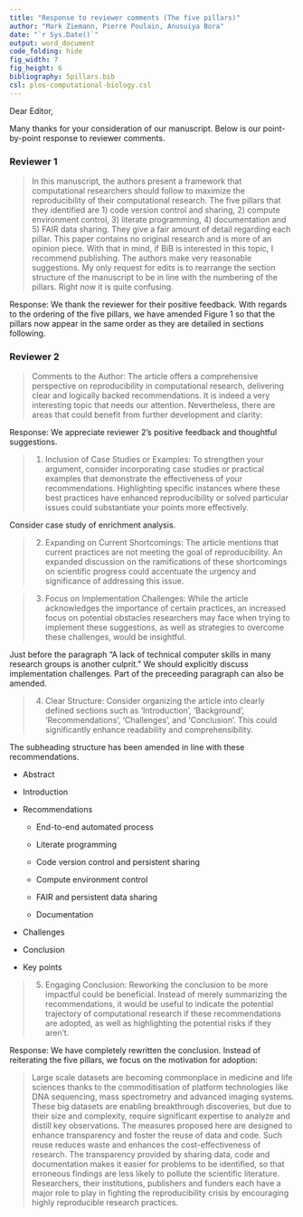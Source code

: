 ```yaml
---
title: "Response to reviewer comments (The five pillars)"
author: "Mark Ziemann, Pierre Poulain, Anusuiya Bora"
date: "`r Sys.Date()`"
output: word_document
code_folding: hide
fig_width: 7
fig_height: 6
bibliography: 5pillars.bib
csl: plos-computational-biology.csl
---
```


Dear Editor,

Many thanks for your consideration of our manuscript.
Below is our point-by-point response to reviewer comments.

### Reviewer 1

> In this manuscript, the authors present a framework that computational researchers should follow to
> maximize the reproducibility of their computational research. The five pillars that they identified
> are 1) code version control and sharing, 2) compute environment control,  3) literate programming,
> 4) documentation and 5) FAIR data sharing. They give a fair amount of detail regarding each pillar.
> This paper contains no original research and is more of an opinion piece. With that in mind, if BiB
> is interested in this topic, I recommend publishing. The authors make very reasonable suggestions.
> My only request for edits is to rearrange the section structure of the manuscript to be in line with
> the numbering of the pillars. Right now it is quite confusing.

Response: We thank the reviewer for their positive feedback.
With regards to the ordering of the five pillars, we have amended Figure 1 so that the pillars now
appear in the same order as they are detailed in sections following.

### Reviewer 2

> Comments to the Author: The article offers a comprehensive perspective on reproducibility in
> computational research, delivering clear and logically backed recommendations. It is indeed a very
> interesting topic that needs our attention. Nevertheless, there are areas that could benefit from
> further development and clarity:

Response: We appreciate reviewer 2's positive feedback and thoughtful suggestions.

> 1. Inclusion of Case Studies or Examples: To strengthen your argument, consider incorporating case
> studies or practical examples that demonstrate the effectiveness of your recommendations.
> Highlighting specific instances where these best practices have enhanced reproducibility or solved
> particular issues could substantiate your points more effectively.

Consider case study of enrichment analysis.

> 2. Expanding on Current Shortcomings: The article mentions that current practices are not meeting the
> goal of reproducibility. An expanded discussion on the ramifications of these shortcomings on
> scientific progress could accentuate the urgency and significance of addressing this issue.


> 3. Focus on Implementation Challenges: While the article acknowledges the importance of certain practices, an increased focus on potential obstacles researchers may face when trying to implement these suggestions, as well as strategies to overcome these challenges, would be insightful.

Just before the paragraph "A lack of technical computer skills in many research groups is another culprit."
We should explicitly discuss implementation challenges.
Part of the preceeding paragraph can also be amended.

> 4. Clear Structure: Consider organizing the article into clearly defined sections such as 'Introduction', 'Background', 'Recommendations', 'Challenges', and 'Conclusion'. This could significantly enhance readability and comprehensibility.

The subheading structure has been amended in line with these recommendations.

* Abstract

* Introduction

* Recommendations

  * End-to-end automated process

  * Literate programming

  * Code version control and persistent sharing

  * Compute environment control

  * FAIR and persistent data sharing

  * Documentation

* Challenges

* Conclusion

* Key points

> 5. Engaging Conclusion: Reworking the conclusion to be more impactful could be beneficial. Instead of
> merely summarizing the recommendations, it would be useful to indicate the potential trajectory of
> computational research if these recommendations are adopted, as well as highlighting the potential
> risks if they aren't.

Response: We have completely rewritten the conclusion.
Instead of reiterating the five pillars, we focus on the motivation for adoption:

>Large scale datasets are becoming commonplace in medicine and life sciences thanks to the commoditisation
>of platform technologies like DNA sequencing, mass spectrometry and advanced imaging systems.
>These big datasets are enabling breakthrough discoveries, but due to their size and complexity, require
>significant expertise to analyze and distill key observations.
>The measures proposed here are designed to enhance transparency and foster the reuse of data and code.
>Such reuse reduces waste and enhances the cost-effectiveness of research.
>The transparency provided by sharing data, code and documentation makes it easier for problems to be
>identified, so that erroneous findings are less likely to pollute the scientific literature.
>Researchers, their institutions, publishers and funders each have a major role to play in fighting the
>reproducibility crisis by encouraging highly reproducible research practices.
